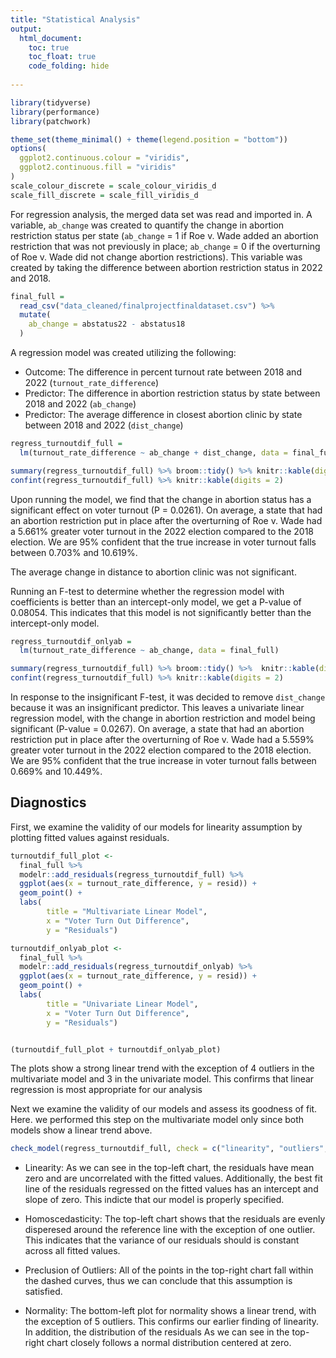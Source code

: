 ```yaml
---
title: "Statistical Analysis"
output: 
  html_document:
    toc: true
    toc_float: true
    code_folding: hide
    
---
```


```r
library(tidyverse)
library(performance)
library(patchwork)

theme_set(theme_minimal() + theme(legend.position = "bottom"))
options(
  ggplot2.continuous.colour = "viridis",
  ggplot2.continuous.fill = "viridis"
)
scale_colour_discrete = scale_colour_viridis_d
scale_fill_discrete = scale_fill_viridis_d
```

For regression analysis, the merged data set was read and imported in.  A variable, `ab_change` was created to quantify the change in abortion restriction status per state (`ab_change` = 1 if Roe v. Wade added an abortion restriction that was not previously in place; `ab_change` = 0 if the overturning of Roe v. Wade did not change abortion restrictions).  This variable was created by taking the difference between abortion restriction status in 2022 and 2018.

```r
final_full = 
  read_csv("data_cleaned/finalprojectfinaldataset.csv") %>%
  mutate(
    ab_change = abstatus22 - abstatus18
  )
```

A regression model was created utilizing the following:

* Outcome: The difference in percent turnout rate between 2018 and 2022 (`turnout_rate_difference`)
* Predictor: The difference in abortion restriction status by state between 2018 and 2022 (`ab_change`)
* Predictor: The average difference in closest abortion clinic by state between 2018 and 2022 (`dist_change`)

```r
regress_turnoutdif_full = 
  lm(turnout_rate_difference ~ ab_change + dist_change, data = final_full) 

summary(regress_turnoutdif_full) %>% broom::tidy() %>% knitr::kable(digits = 2)
confint(regress_turnoutdif_full) %>% knitr::kable(digits = 2)
```

Upon running the model, we find that the change in abortion status has a significant effect on voter turnout (P = 0.0261).  On average, a state that had an abortion restriction put in place after the overturning of Roe v. Wade had a 5.661% greater voter turnout in the 2022 election compared to the 2018 election.  We are 95% confident that the true increase in voter turnout falls between 0.703% and 10.619%.

The average change in distance to abortion clinic was not significant.

Running an F-test to determine whether the regression model with coefficients is better than an intercept-only model, we get a P-value of 0.08054.  This indicates that this model is not significantly better than the intercept-only model.

```r
regress_turnoutdif_onlyab = 
  lm(turnout_rate_difference ~ ab_change, data = final_full)

summary(regress_turnoutdif_full) %>% broom::tidy() %>%  knitr::kable(digits = 2)
confint(regress_turnoutdif_full) %>% knitr::kable(digits = 2)
```

In response to the insignificant F-test, it was decided to remove `dist_change` because it was an insignificant predictor.  This leaves a univariate linear regression model, with the change in abortion restriction and model being significant (P-value = 0.0267).  On average, a state that had an abortion restriction put in place after the overturning of Roe v. Wade had a 5.559% greater voter turnout in the 2022 election compared to the 2018 election.  We are 95% confident that the true increase in voter turnout falls between 0.669% and 10.449%.


## Diagnostics

First, we examine the validity of our models for linearity assumption by plotting fitted values against residuals. 

```r
turnoutdif_full_plot <- 
  final_full %>% 
  modelr::add_residuals(regress_turnoutdif_full) %>% 
  ggplot(aes(x = turnout_rate_difference, y = resid)) +
  geom_point() +
  labs(
        title = "Multivariate Linear Model",
        x = "Voter Turn Out Difference",
        y = "Residuals") 

turnoutdif_onlyab_plot <- 
  final_full %>% 
  modelr::add_residuals(regress_turnoutdif_onlyab) %>% 
  ggplot(aes(x = turnout_rate_difference, y = resid)) +
  geom_point() +
  labs(
        title = "Univariate Linear Model",
        x = "Voter Turn Out Difference",
        y = "Residuals") 


(turnoutdif_full_plot + turnoutdif_onlyab_plot)
```

The plots show a strong linear trend with the exception of 4 outliers in the multivariate model and 3 in the univariate model. This confirms that linear regression is most appropriate for our analysis

Next we examine the validity of our models and assess its goodness of fit. Here. we performed this step on the multivariate model only since both models show a linear trend above.

```r
check_model(regress_turnoutdif_full, check = c("linearity", "outliers", "qq", "normality"))
```

* Linearity: As we can see in the top-left chart, the residuals have mean zero and are uncorrelated with the fitted values. Additionally, the best fit line of the residuals regressed on the fitted values has an intercept and slope of zero. This indicte that our model is properly specified.

* Homoscedasticity: The top-left chart shows that the residuals are evenly disperesed around the reference line with the exception of one outlier. This indicates that the variance of our residuals should is constant across all fitted values. 

* Preclusion of Outliers: All of the points in the top-right chart fall within the dashed curves, thus we can conclude that this assumption is satisfied.

* Normality: The bottom-left plot for normality shows a linear trend, with the exception of 5 outliers. This confirms our earlier finding of linearity. In addition, the distribution of the residuals As we can see in the top-right chart closely follows a normal distribution centered at zero.
